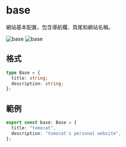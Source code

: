 # base

網站基本配置，包含導航欄、頁尾和網站名稱。

![base](/navbar.png)
![base](/footer.png)

## 格式

```ts
type Base = {
  title: string;
  description: string;
};
```

## 範例

```ts
export const base: Base = {
  title: "tomocat",
  description: "tomocat's personal website",
};
```
